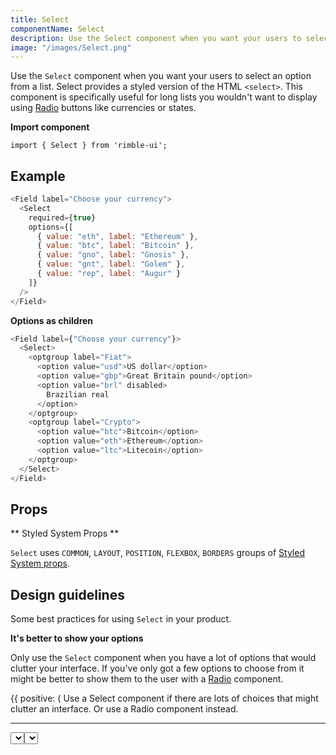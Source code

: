 ```yaml
---
title: Select
componentName: Select
description: Use the Select component when you want your users to select an option from a list. Select provides a styled version of the HTML <select>. This component is specifically useful for long lists you wouldn't want to display using Radio buttons like currencies or states.
image: "/images/Select.png"
---
```


Use the `Select` component when you want your users to select an option from a list. Select provides a styled version of the HTML `<select>`. This component is specifically useful for long lists you wouldn't want to display using [Radio](/components/rimble-ui/Radio) buttons like currencies or states.

**Import component**

```lang=jsx
import { Select } from 'rimble-ui';
```

## Example

```js is=react-live
<Field label="Choose your currency">
  <Select
    required={true}
    options={[
      { value: "eth", label: "Ethereum" },
      { value: "btc", label: "Bitcoin" },
      { value: "gno", label: "Gnosis" },
      { value: "gnt", label: "Golem" },
      { value: "rep", label: "Augur" }
    ]}
  />
</Field>
```

**Options as children**

```js is=react-live
<Field label={"Choose your currency"}>
  <Select>
    <optgroup label="Fiat">
      <option value="usd">US dollar</option>
      <option value="gbp">Great Britain pound</option>
      <option value="brl" disabled>
        Brazilian real
      </option>
    </optgroup>
    <optgroup label="Crypto">
      <option value="btc">Bitcoin</option>
      <option value="eth">Ethereum</option>
      <option value="ltc">Litecoin</option>
    </optgroup>
  </Select>
</Field>
```

## Props

<PropsTable propMetaData={props.propMetaData} />

** Styled System Props **

`Select` uses `COMMON`, `LAYOUT`, `POSITION`, `FLEXBOX`, `BORDERS` groups of [Styled System props](/components/rimble-ui/system-props).

## Design guidelines

Some best practices for using `Select` in your product.

**It's better to show your options**

Only use the `Select` component when you have a lot of options that would clutter your interface. If you've only got a few options to choose from it might be better to show them to the user with a [Radio](/components/rimble-ui/Radio) component.

<DoDont>
  {{
    positive: (
      <Box>
        <Text
          fontSize={1}
          mb={3}
        >
          Use a Select component if there are lots of choices that might clutter an interface. Or use a <Link href="/components/rimble-ui/Radio" title="To Radio component" target="_blank">Radio</Link> component instead.
        </Text>
        <hr color="#f4f4f4" />
        <Select
          mt={3}
          options={[
            { value: "eth", label: "Ethereum" },
            { value: "btc", label: "Bitcoin" },
            { value: "gno", label: "Gnosis" },
            { value: "gnt", label: "Golem" },
            { value: "rep", label: "Augur" }
          ]}
        />
        <Text my={4}>OR</Text>
        <Radio label="ETH - Ether" my={2} />
        <Radio label="FIAT e.g. USD" my={2} />
      </Box>
    ),
    negative: (
      <Box>
        <Text
          fontSize={1}
          mb={3}
        >
          Don't use a Select component when there are only a few options as it'll be quicker and simpler to just display the available choices.
        </Text>
        <hr color="#f4f4f4" />
        <Select
          mt={3}
          options={[
            { value: "eth", label: "Ethereum" },
            { value: "fiat", label: "USD" }
          ]}
        />
      </Box>
    )
  }}
</DoDont>

## Related components

- [Radio](/components/rimble-ui/Radio) - When users can only choose one option or the choices are binary like yes/no
- [Checkbox](/components/rimble-ui/Checkbox) – When users can choose 0 or multiple options from a list
